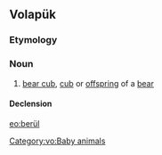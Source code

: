 ==Volapük==

===Etymology===
{{suffix|ber|ül|lang=vo}}

===Noun===
{{vo-noun}}

# [[bear cub]], [[cub]] or [[offspring]] of a [[bear]]

====Declension====
{{vo-decl-noun}}

[[Category:vo:Baby animals]]

[[eo:berül]]